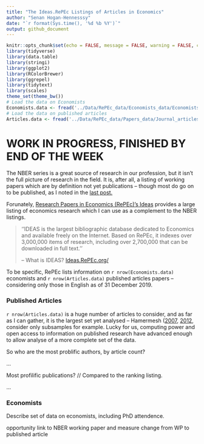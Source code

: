 ```yaml
---
title: "The Ideas.RePEc Listings of Articles in Economics"
author: "Senan Hogan-Hennesssy"
date: "`r format(Sys.time(), '%d %b %Y')`"
output: github_document
---
```

```r
knitr::opts_chunk$set(echo = FALSE, message = FALSE, warning = FALSE, cache = F, fig.align = 'center')
library(tidyverse)
library(data.table)
library(stringi)
library(ggplot2)
library(RColorBrewer)
library(ggrepel)
library(tidytext)
library(scales)
theme_set(theme_bw())
# Load the data on Economists
Economists.data <- fread('../Data/RePEc_data/Economists_data/Economists_repec_data.csv')
# Load the data on published articles
Articles.data <- fread('../Data/RePEc_data/Papers_data/Journal_articles_repec.csv')
```

# WORK IN PROGRESS, FINISHED BY END OF THE WEEK

The NBER series is a great source of research in our profession, but it isn't the full picture of research in the field.
It is, after all, a listing of working papers which are by definition not yet publications -- though most do go on to be published,
as I noted in the [last post.](http://htmlpreview.github.io/?https://github.com/shoganhennessy/Econ_text_data/blob/master/Blog_post_exploration/1_NBER_working_papers.html)

Forunately, [Research Papers in Economics (RePEc)'s Ideas](https://ideas.repec.org/) provides a large listing of economics research which I can 
use as a complement to the NBER listings.

> ''IDEAS is the largest bibliographic database dedicated to Economics and available freely on the Internet. 
> Based on RePEc, it indexes over 3,000,000 items of research, including over 2,700,000 that can be downloaded in full text.''
> 
> -- What is IDEAS?  [Ideas.RePEc.org/](https://ideas.repec.org/) 

To be specific, RePEc lists information on `r nrow(Economists.data)` economists 
and `r nrow(Articles.data)` published articles papers -- considering only those in English as of 31 December 2019.

### Published Articles

`r nrow(Articles.data)` is a huge number of articles to consider, and as far as I can gather, it is the
largest set yet analysed -- Hamermesh ([2007](https://www.nber.org/papers/w6761),
[2012](https://www.nber.org/papers/w18635), consider only subsamples for example.
Lucky for us, computing power and open access to information on published research
have advanced enough to allow analyse of a more complete set of the data.

So who are the most problific authors, by article count?

...


Most profilific publications?  // Compared to the ranking listing.

...





### Economists

Describe set of data on economists, including PhD attendence.




opportunity link to NBER working paper and measure change from WP to published article

